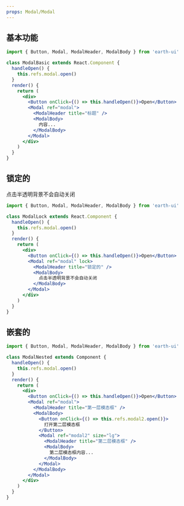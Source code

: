```yaml
---
props: Modal/Modal
---
```


## 基本功能

```jsx tabs
import { Button, Modal, ModalHeader, ModalBody } from 'earth-ui'

class ModalBasic extends React.Component {
  handleOpen() {
    this.refs.modal.open()
  }
  render() {
    return (
      <div>
        <Button onClick={() => this.handleOpen()}>Open</Button>
        <Modal ref="modal">
          <ModalHeader title="标题" />
          <ModalBody>
            内容...
          </ModalBody>
        </Modal>
      </div>
    )
  }
}
```

## 锁定的

点击半透明背景不会自动关闭

```jsx tabs
import { Button, Modal, ModalHeader, ModalBody } from 'earth-ui'

class ModalLock extends React.Component {
  handleOpen() {
    this.refs.modal.open()
  }
  render() {
    return (
      <div>
        <Button onClick={() => this.handleOpen()}>Open</Button>
        <Modal ref="modal" lock>
          <ModalHeader title="锁定的" />
          <ModalBody>
            点击半透明背景不会自动关闭
          </ModalBody>
        </Modal>
      </div>
    )
  }
}
```

## 嵌套的

```jsx tabs
import { Button, Modal, ModalHeader, ModalBody } from 'earth-ui'

class ModalNested extends Component {
  handleOpen() {
    this.refs.modal.open()
  }
  render() {
    return (
      <div>
        <Button onClick={() => this.handleOpen()}>Open</Button>
        <Modal ref="modal">
          <ModalHeader title="第一层模态框" />
          <ModalBody>
            <Button onClick={() => this.refs.modal2.open()}>
              打开第二层模态框
            </Button>
            <Modal ref="modal2" size="lg">
              <ModalHeader title="第二层模态框" />
              <ModalBody>
                第二层模态框内容...
              </ModalBody>
            </Modal>
          </ModalBody>
        </Modal>
      </div>
    )
  }
}
```
